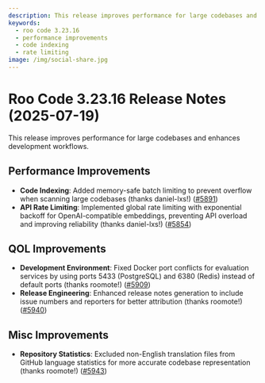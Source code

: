 ```yaml
---
description: This release improves performance for large codebases and enhances development workflows.
keywords:
  - roo code 3.23.16
  - performance improvements
  - code indexing
  - rate limiting
image: /img/social-share.jpg
---
```


# Roo Code 3.23.16 Release Notes (2025-07-19)

This release improves performance for large codebases and enhances development workflows.

## Performance Improvements

* **Code Indexing**: Added memory-safe batch limiting to prevent overflow when scanning large codebases (thanks daniel-lxs!) ([#5891](https://github.com/RooCodeInc/Roo-Code/pull/5891))
* **API Rate Limiting**: Implemented global rate limiting with exponential backoff for OpenAI-compatible embeddings, preventing API overload and improving reliability (thanks daniel-lxs!) ([#5854](https://github.com/RooCodeInc/Roo-Code/pull/5854))

## QOL Improvements

* **Development Environment**: Fixed Docker port conflicts for evaluation services by using ports 5433 (PostgreSQL) and 6380 (Redis) instead of default ports (thanks roomote!) ([#5909](https://github.com/RooCodeInc/Roo-Code/pull/5909))
* **Release Engineering**: Enhanced release notes generation to include issue numbers and reporters for better attribution (thanks roomote!) ([#5940](https://github.com/RooCodeInc/Roo-Code/pull/5940))

## Misc Improvements

* **Repository Statistics**: Excluded non-English translation files from GitHub language statistics for more accurate codebase representation (thanks roomote!) ([#5943](https://github.com/RooCodeInc/Roo-Code/pull/5943))
